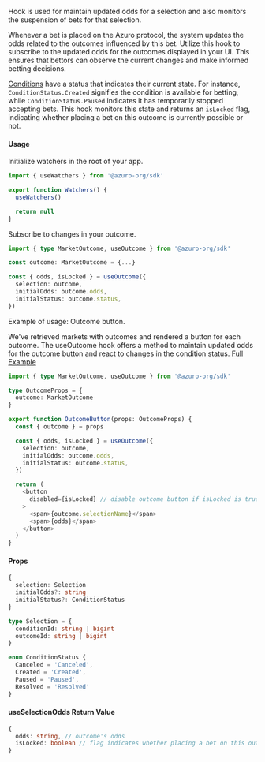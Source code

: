 
Hook is used for maintain updated odds for a selection and also monitors the suspension of bets for that selection.

Whenever a bet is placed on the Azuro protocol, the system updates the odds related to the outcomes influenced by this bet. Utilize this hook to subscribe to the updated odds for the outcomes displayed in your UI. This ensures that bettors can observe the current changes and make informed betting decisions.

[Conditions](/concepts/glossary#condition) have a status that indicates their current state. For instance, `ConditionStatus.Created` signifies the condition is available for betting, while `ConditionStatus.Paused` indicates it has temporarily stopped accepting bets. This hook monitors this state and returns an `isLocked` flag, indicating whether placing a bet on this outcome is currently possible or not.

#### Usage

Initialize watchers in the root of your app.

```ts
import { useWatchers } from '@azuro-org/sdk'

export function Watchers() {
  useWatchers()

  return null
}
```

Subscribe to changes in your outcome.

```ts
import { type MarketOutcome, useOutcome } from '@azuro-org/sdk'

const outcome: MarketOutcome = {...}

const { odds, isLocked } = useOutcome({
  selection: outcome,
  initialOdds: outcome.odds,
  initialStatus: outcome.status,
})
```

<Callout type="info">
Example of usage: Outcome button.<br/>

We've retrieved markets with outcomes and rendered a button for each outcome. The useOutcome hook offers a method to maintain updated odds for the outcome button and react to changes in the condition status. [Full Example](https://github.com/Azuro-protocol/sdk/blob/main/examples/nextjs/src/components/OutcomeButton.tsx)

```ts
import { type MarketOutcome, useOutcome } from '@azuro-org/sdk'

type OutcomeProps = {
  outcome: MarketOutcome
}

export function OutcomeButton(props: OutcomeProps) {
  const { outcome } = props

  const { odds, isLocked } = useOutcome({
    selection: outcome,
    initialOdds: outcome.odds,
    initialStatus: outcome.status,
  })

  return (
    <button
      disabled={isLocked} // disable outcome button if isLocked is true
    >
      <span>{outcome.selectionName}</span>
      <span>{odds}</span>
    </button>
  )
}
```
</Callout>


#### Props

```ts
{
  selection: Selection
  initialOdds?: string
  initialStatus?: ConditionStatus
}
```

```ts
type Selection = {
  conditionId: string | bigint
  outcomeId: string | bigint
}

enum ConditionStatus {
  Canceled = 'Canceled',
  Created = 'Created',
  Paused = 'Paused',
  Resolved = 'Resolved'
}
```

#### useSelectionOdds Return Value

```ts
{
  odds: string, // outcome's odds
  isLocked: boolean // flag indicates whether placing a bet on this outcome is currently possible or not
}
```
